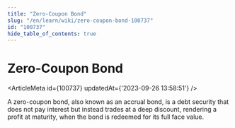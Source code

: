 ```yaml
---
title: "Zero-Coupon Bond"
slug: "/en/learn/wiki/zero-coupon-bond-100737"
id: "100737"
hide_table_of_contents: true
---
```



# Zero-Coupon Bond

<ArticleMeta id={100737} updatedAt={'2023-09-26 13:58:51'} />
<div className='border-solid border-b border-t-0 my-4 border-[var(--ifm-color-gray-300)]' />

A zero-coupon bond, also known as an accrual bond, is a debt security that does not pay interest but instead trades at a deep discount, rendering a profit at maturity, when the bond is redeemed for its full face value.
